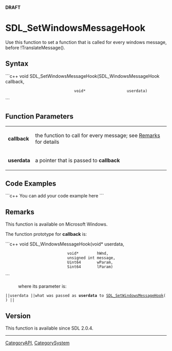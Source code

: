 <!-- pragma section-numbers off -->
<!-- pragma camelcase off -->
'''DRAFT'''

<!-- #*^*^*^*^*See http://wiki.libsdl.org/moin.cgi/SGFunctions for details on editing this page*^*^*^*^* -->


= SDL_SetWindowsMessageHook =
Use this function to set a function that is called for every windows message, before !TranslateMessage().




== Syntax ==
```c++
void SDL_SetWindowsMessageHook(SDL_WindowsMessageHook callback,
                               void*                  userdata)
```


== Function Parameters ==
{|
|'''callback'''
|the function to call for every message; see [[#Remarks|Remarks]] for details
|-
|'''userdata'''
|a pointer that is passed to '''callback'''
|}


== Code Examples ==
```c++
You can add your code example here
```

<!-- #Leave this section as-is unless you have a code example to put in.  In that case, replace You can add your code example here with your code example following the Style Guide instructions.  Leave the rest of the markup alone and delete this comment. -->


== Remarks ==
This function is available on Microsoft Windows.

The function prototype for '''callback''' is:

```c++
void SDL_WindowsMessageHook(void*        userdata,
                            void*        hWnd,
                            unsigned int message,
                            Uint64       wParam,
                            Sint64       lParam)
```
: where its parameter is:
 ||<code>userdata</code> ||what was passed as '''userdata''' to [[SDL_SetWindowsMessageHook]]() ||


== Version ==
This function is available since SDL 2.0.4.

----
[[CategoryAPI]], [[CategorySystem]]
<!-- #See the Style Guide for instructions on editing the footer. -->
